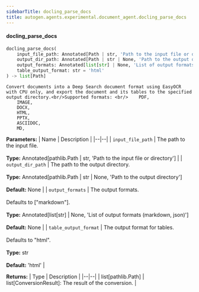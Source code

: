 ```yaml
---
sidebarTitle: docling_parse_docs
title: autogen.agents.experimental.document_agent.docling_parse_docs
---
```


<code class="doc-symbol doc-symbol-heading doc-symbol-function"></code>
#### docling_parse_docs

```python
docling_parse_docs(
    input_file_path: Annotated[Path | str, 'Path to the input file or directory'],
    output_dir_path: Annotated[Path | str | None, 'Path to the output directory'] = None,
    output_formats: Annotated[list[str] | None, 'List of output formats (markdown, json)'] = None,
    table_output_format: str = 'html'
) -> list[Path]
```

    Convert documents into a Deep Search document format using EasyOCR
    with CPU only, and export the document and its tables to the specified
    output directory.<br/>Supported formats: <br/>    PDF,
        IMAGE,
        DOCX,
        HTML,
        PPTX,
        ASCIIDOC,
        MD,

<b>Parameters:</b>
| Name | Description |
|--|--|
| `input_file_path` | The path to the input file.<br/><br/>**Type:** Annotated[pathlib.Path \| str, 'Path to the input file or directory'] |
| `output_dir_path` | The path to the output directory.<br/><br/>**Type:** Annotated[pathlib.Path \| str \| None, 'Path to the output directory']<br/><br/>**Default:** None |
| `output_formats` | The output formats.<br/><br/>Defaults to ["markdown"].<br/><br/>**Type:** Annotated[list[str] \| None, 'List of output formats (markdown, json)']<br/><br/>**Default:** None |
| `table_output_format` | The output format for tables.<br/><br/>Defaults to "html".<br/><br/>**Type:** str<br/><br/>**Default:** 'html' |

<b>Returns:</b>
| Type | Description |
|--|--|
| list[pathlib.Path] | list[ConversionResult]: The result of the conversion. |

<br />